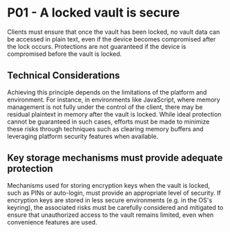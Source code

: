 # P01 - A locked vault is secure

Clients must ensure that once the vault has been locked, no vault data can be accessed in plain
text, even if the device becomes compromised after the lock occurs. Protections are not guaranteed
if the device is compromised before the vault is locked.

## Technical Considerations

Achieving this principle depends on the limitations of the platform and environment. For instance,
in environments like JavaScript, where memory management is not fully under the control of the
client, there may be residual plaintext in memory after the vault is locked. While ideal protection
cannot be guaranteed in such cases, efforts must be made to minimize these risks through techniques
such as clearing memory buffers and leveraging platform security features when available.

## Key storage mechanisms must provide adequate protection

Mechanisms used for storing encryption keys when the vault is locked, such as PINs or auto-login,
must provide an appropriate level of security. If encryption keys are stored in less secure
environments (e.g. in the OS's keyring), the associated risks must be carefully considered and
mitigated to ensure that unauthorized access to the vault remains limited, even when convenience
features are used.
